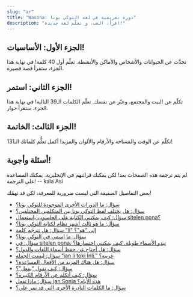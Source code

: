 ```yaml
---
slug: "ar"
title: "Wasona: دورة تعريفية في لغة التوكي بونا"
description: "اقرأ، العب، و تعلّم لغة جديدة!"
---
```




## الجزء الأول: الأساسيات!

تحدَّث عن الحيوانات والأشخاص والأماكن والأنشطة.
تعلّم أول 40 كلمة!
في نهاية هذا الجزء، ستقرأ قصة قصيرة.

<List>
    <Card url="ar/00" />
    <Card url="ar/01" />
    <Card url="ar/02" />
    <Card url="ar/03" />
    <Card url="ar/04" />
    <Card url="ar/05" />
    <Card url="ar/06" />
    <Card url="ar/07" />
    <Card url="ar/08" />
    <Card url="ar/09" />
    <Card url="ar/10" />
</List>

## الجزء الثاني: استمر!

تكلّم عن البيت والمجتمع، وعبّر عن نفسك.
تعلّم الكلمات الـ39 التالية! 
في نهاية هذا الجزء، ستقرأ حوار.

<List>
    <Card url="ar/11" />
    <Card url="ar/12" />
    <Card url="ar/13" />
    <Card url="ar/14" />
    <Card url="ar/15" />
    <Card url="ar/16" />
    <Card url="ar/17" />
    <Card url="ar/18" />
    <Card url="ar/19" />
</List>

## الجزء الثالث: الخاتمة!

تكلّم عن الوقت والمساحة والأرقام والألوان والمزيد!
أكمل تعلُّم كلماتك الـ131!

<List>
    <Card url="ar/20" />
    <Card url="ar/21" />
    <Card url="ar/22" />
    <Card url="ar/23" />
    <Card url="ar/24" />
    <Card url="ar/25" />
    <Card url="ar/26" />
    <Card url="ar/27" />
    <Card url="ar/28" />
    <Card url="ar/29" />
</List>

## أسئلة وأجوبة!

<UnderConstruction><div dir="ltr">

لم يتم ترجمة هذه الصفحات بعد! لكن يمكنك قرائتهم في الإنجليزية. يمكنك المساعدة على الترجمة!
-- kala Asi

</div></UnderConstruction>

بعض التفاصيل الضقيقة التي ليست ضرورية للمعرفة، لكن قد تهمّك!

* [سؤال: ما الدورات الأخرى الموجودة للتوكي بونا؟](/en/other-courses/)
* [سؤال: هل يختلف لفظ التوكي بونا بين المتكلمين المختلفين؟](/en/sound-variation/)
* [سؤال: كيف يمكنني الكتابة على الحاسوب باستعمال sitelen pona؟](/en/fonts/)
* [سؤال: ما هو ثالث أشهر نظام لكتابة التوكي بونا؟](/en/sitelen-sitelen/)
* [سؤال: هل تترجَم كلمة "li" إلى "هو"؟](/en/li-and-is/)
* [سؤال: ما اسمي في التوكي بونا؟](/en/make-a-name/)
* [سؤال: في sitelen pona، تبدو الأسماء طويلة. كيف يمكنني اختصارها؟](/en/simpler-cartouches/)
* [سؤال: هل أحتاج عن حفظ أسماء اللغات والدول؟](/en/languages-countries/)
* [سؤال: ليست الجملة “jan li toki Inli.” غريبة؟](/en/named-verbs/)
* [سؤال: هل هناك المزيد من الأفعال المساعدة؟](/en/more-preverbs/)
* [سؤال: كيف تقول “يفعل”؟](/en/doing/)
* [سؤال: كيف أتكلم عن الأرقام الكبيرة؟](/en/large-numbers/)
* [سؤال: ماذا تفعل jan Sonja هذه الأيام؟](/en/jan-sonja/)
* [سؤال: ما الكلمات النادرة الأخرى التي قد تمر علي؟](/en/uncommon-words/)

